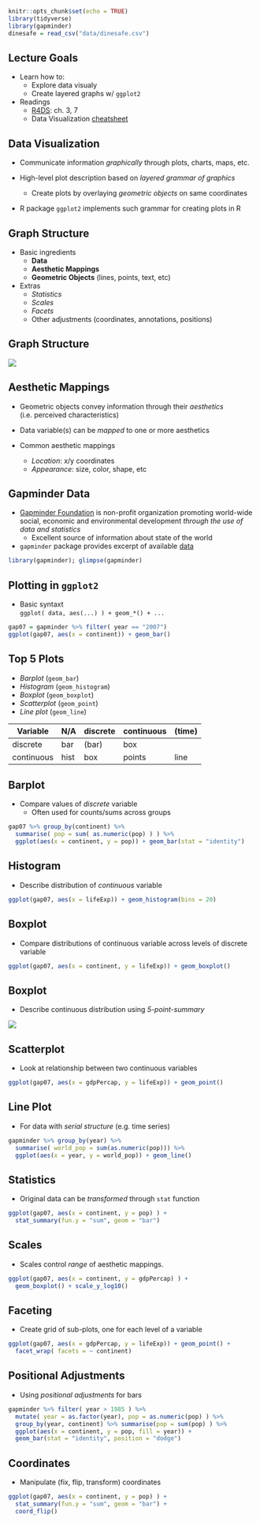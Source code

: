 ```r
knitr::opts_chunk$set(echo = TRUE)
library(tidyverse)
library(gapminder)
dinesafe = read_csv("data/dinesafe.csv") 
```


## Lecture Goals 

- Learn how to:
    + Explore data visualy
    + Create layered graphs w/ `ggplot2`
    
- Readings 
    + [R4DS](http://r4ds.had.co.nz/): ch. 3, 7
    + Data Visualization [cheatsheet](https://www.rstudio.com/wp-content/uploads/2015/05/ggplot2-cheatsheet.pdf)

## Data Visualization 

- Communicate information *graphically* through plots, charts, maps, etc.

- High-level plot description based on *layered  grammar of graphics*
    + Create plots by overlaying *geometric objects* on same coordinates
    
- R package `ggplot2` implements such grammar for creating plots in R 


    
## Graph Structure

- Basic ingredients
     + **Data** 
     + **Aesthetic Mappings** 
     + **Geometric Objects** (lines, points, text, etc)
- Extras      
     + *Statistics*
     + *Scales*
     + *Facets*
     + Other adjustments (coordinates, annotations, positions)

## Graph Structure

![](img/ggplot-grammar-of-graphics-stack-1.png)
  
## Aesthetic Mappings

- Geometric objects convey information through their *aesthetics* (i.e. perceived characteristics)
  
- Data variable(s) can be *mapped* to one or more aesthetics

- Common aesthetic mappings 
    - *Location*: x/y coordinates
    - *Appearance*: size, color, shape, etc


## Gapminder Data

* [Gapminder Foundation](https://www.gapminder.org/) is non-profit organization promoting world-wide social, economic and environmental development *through the use of data and statistics*
    + Excellent source of information about state of the world

* `gapminder` package provides excerpt of available [data](https://www.gapminder.org/data/)  

```r
library(gapminder); glimpse(gapminder)
```
    
## Plotting in `ggplot2`

- Basic syntaxt  
```ggplot( data, aes(...) ) + geom_*() + ... ```  

```r
gap07 = gapminder %>% filter( year == "2007")
ggplot(gap07, aes(x = continent)) + geom_bar() 
```

## Top 5 Plots 

* *Barplot* (`geom_bar`)
* *Histogram* (`geom_histogram`)
* *Boxplot* (`geom_boxplot`)
* *Scatterplot* (`geom_point`)
* *Line plot* (`geom_line`)
 
| Variable   |  N/A | discrete | continuous | (time)
| --- | --- | --- | --- | --- | 
| discrete | bar | (bar) | box |   |
| continuous  | hist | box | points | line | 


## Barplot 

- Compare values of *discrete* variable 
    + Often used for counts/sums across groups

```r
gap07 %>% group_by(continent) %>% 
  summarise( pop = sum( as.numeric(pop) ) ) %>% 
  ggplot(aes(x = continent, y = pop)) + geom_bar(stat = "identity")
```

## Histogram 

- Describe distribution of *continuous* variable

```r
ggplot(gap07, aes(x = lifeExp)) + geom_histogram(bins = 20)
```

## Boxplot

- Compare distributions of continuous variable across levels of discrete variable

```r
ggplot(gap07, aes(x = continent, y = lifeExp)) + geom_boxplot()
```

## Boxplot

- Describe continuous distribution using *5-point-summary*

![](img/5pt_summary.PNG)


## Scatterplot

* Look at relationship between two continuous variables

```r
ggplot(gap07, aes(x = gdpPercap, y = lifeExp)) + geom_point()
```


## Line Plot

* For data with *serial structure* (e.g. time series)

```r
gapminder %>% group_by(year) %>% 
  summarise( world_pop = sum(as.numeric(pop))) %>% 
  ggplot(aes(x = year, y = world_pop)) + geom_line()
```





## Statistics

- Original data can be *transformed* through `stat` function   
```r
ggplot(gap07, aes(x = continent, y = pop) ) + 
  stat_summary(fun.y = "sum", geom = "bar") 
```


## Scales 

- Scales control *range* of aesthetic mappings. 

```r
ggplot(gap07, aes(x = continent, y = gdpPercap) ) + 
  geom_boxplot() + scale_y_log10()
```

## Faceting

- Create grid of sub-plots, one for each level of a variable

```r
ggplot(gap07, aes(x = gdpPercap, y = lifeExp)) + geom_point() +
  facet_wrap( facets = ~ continent)
```

## Positional Adjustments

* Using *positional adjustments* for bars

```r
gapminder %>% filter( year > 1985 ) %>% 
  mutate( year = as.factor(year), pop = as.numeric(pop) ) %>% 
  group_by(year, continent) %>% summarise(pop = sum(pop) ) %>% 
  ggplot(aes(x = continent, y = pop, fill = year)) + 
  geom_bar(stat = "identity", position = "dodge")
```


## Coordinates

- Manipulate (fix, flip, transform) coordinates

```r
ggplot(gap07, aes(x = continent, y = pop) ) + 
  stat_summary(fun.y = "sum", geom = "bar") + 
  coord_flip()
```

